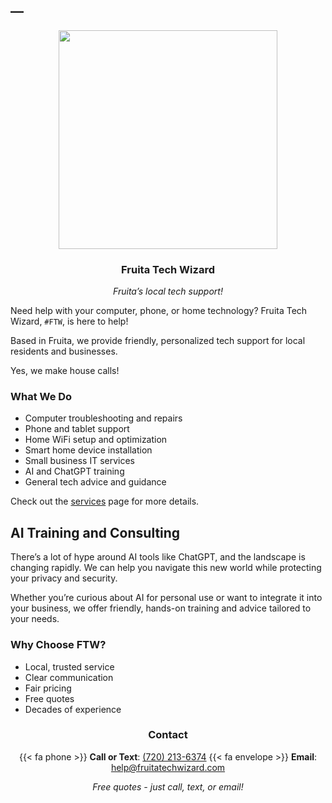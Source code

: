 ---
---

::: {style="text-align: center"}
![](files/logo.png){fig-align="center" height="350"}


### Fruita Tech Wizard

*Fruita's local tech support!*

:::

Need help with your computer, phone, or home technology? Fruita Tech Wizard, `#FTW`, is here to help!

Based in Fruita, we provide friendly, personalized tech support for local residents and businesses.

Yes, we make house calls!

### What We Do

- Computer troubleshooting and repairs
- Phone and tablet support
- Home WiFi setup and optimization
- Smart home device installation
- Small business IT services
- AI and ChatGPT training
- General tech advice and guidance

Check out the [services](services.qmd) page for more details.

::: {.callout-tip}
## AI Training and Consulting

There's a lot of hype around AI tools like ChatGPT, and the landscape is changing rapidly. We can help you navigate this new world while protecting your privacy and security.

Whether you're curious about AI for personal use or want to integrate it into your business, we offer friendly, hands-on training and advice tailored to your needs.

:::

### Why Choose FTW?

- Local, trusted service
- Clear communication
- Fair pricing
- Free quotes
- Decades of experience

::: {style="text-align: center"}
### Contact

{{< fa phone >}} **Call or Text**: [(720) 213-6374](tel:+17202136374)
{{< fa envelope >}} **Email**: [help@fruitatechwizard.com](mailto:help@fruitatechwizard.com)

*Free quotes - just call, text, or email!*
:::

